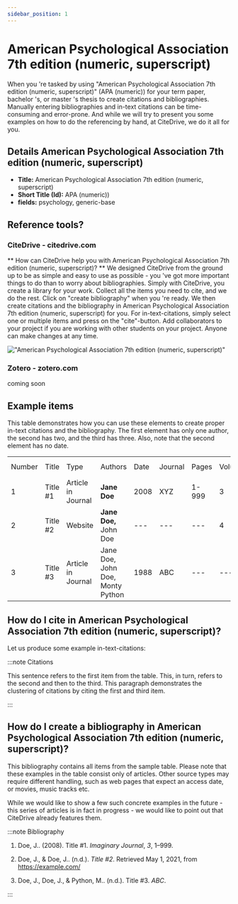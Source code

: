 ```yaml
---
sidebar_position: 1
---
```


# American Psychological Association 7th edition (numeric, superscript)

When you 're tasked by using "American Psychological Association 7th edition (numeric, superscript)" (APA (numeric)) for your term paper, bachelor 's, or master 's thesis to create citations and bibliographies.
Manually entering bibliographies and in-text citations can be time-consuming and error-prone. And while we will try to present you some examples on how to do the referencing by hand, at CiteDrive, we do it all for you.

## Details  American Psychological Association 7th edition (numeric, superscript)
* **Title:** American Psychological Association 7th edition (numeric, superscript)
* **Short Title (Id):** APA (numeric))
* **fields:** psychology, generic-base

## Reference tools?
### CiteDrive - citedrive.com
** How can CiteDrive help you with American Psychological Association 7th edition (numeric, superscript)? **
We designed CiteDrive from the ground up to be as simple and easy to use as possible - you 've got more important things to do than to worry about bibliographies. Simply with CiteDrive, you create a library for your work. Collect all the items you need to cite, and we do the rest. Click on "create bibliography" when you 're ready. We then create citations and the bibliography in American Psychological Association 7th edition (numeric, superscript) for you. For in-text-citations, simply select one or multiple items and press on the "cite"-button. Add collaborators to your project if you are working with other students on your project. Anyone can make changes at any time.


!["American Psychological Association 7th edition (numeric, superscript)"](images/american-psychological-association-7th-edition-numeric-superscript.svg "Choose American Psychological Association 7th edition (numeric, superscript) in the CiteDrive App")

### Zotero - zotero.com

coming soon

## Example items

This table demonstrates how you can use these elements to create proper in-text citations and the bibliography. The first element has only one author, the second has two, and the third has three. Also, note that the second element has no date.


<table>
  <tr>
   <td>Number
   </td>
   <td>Title
   </td>
   <td>Type
   </td>
   <td>Authors
   </td>
   <td>Date
   </td>
   <td>Journal
   </td>
   <td>Pages
   </td>
   <td>Volume
   </td>
   <td>Issue
   </td>
   <td>Access Date
   </td>
  </tr>
  <tr>
   <td>1
   </td>
   <td>Title #1
   </td>
   <td>Article in Journal
   </td>
   <td><strong>Jane Doe</strong>
   </td>
   <td>2008
   </td>
   <td>XYZ
   </td>
   <td>1-999
   </td>
   <td>3
   </td>
   <td>2
   </td>
   <td>--
   </td>
  </tr>
  <tr>
   <td>
2
   </td>
   <td>Title #2
   </td>
   <td>Website
   </td>
   <td><strong>Jane Doe, </strong>John Doe
   </td>
   <td>---
   </td>
   <td>---
   </td>
   <td>---
   </td>
   <td>4
   </td>
   <td>---
   </td>
   <td>2020-05-01
   </td>
  </tr>
  <tr>
   <td>3
   </td>
   <td>Title #3
   </td>
   <td>Article in Journal
   </td>
   <td>Jane Doe, John Doe, Monty Python
   </td>
   <td>1988
   </td>
   <td>ABC
   </td>
   <td>---
   </td>
   <td>---
   </td>
   <td>16
   </td>
   <td>---
   </td>
  </tr>
</table>



## How do I cite in  American Psychological Association 7th edition (numeric, superscript)?

Let us produce some example in-text-citations:

:::note Citations


This sentence refers to the first item from the table. <sup></sup> This, in turn, refers to the second <sup></sup>
and then to the third.  <sup></sup>
This paragraph demonstrates the clustering of citations by citing the first and third item. <sup></sup>

:::

## How do I create a bibliography in American Psychological Association 7th edition (numeric, superscript)?

This bibliography contains all items from the sample table. Please note that these examples in the table consist only of articles. Other source types may require different handling, such as web pages that expect an access date, or movies, music tracks etc.

While we would like to show a few such concrete examples in the future - this series of articles is in fact in progress - we would like to point out that CiteDrive already features them.

:::note Bibliography

1. Doe, J.. (2008). Title #1. <i>Imaginary Journal</i>, <i>3</i>, 1–999.

2. Doe, J., &amp; Doe, J.. (n.d.). <i>Title #2</i>. Retrieved May 1, 2021, from https://example.com/

3. Doe, J., Doe, J., &amp; Python, M.. (n.d.). Title #3. <i>ABC</i>.



:::


        